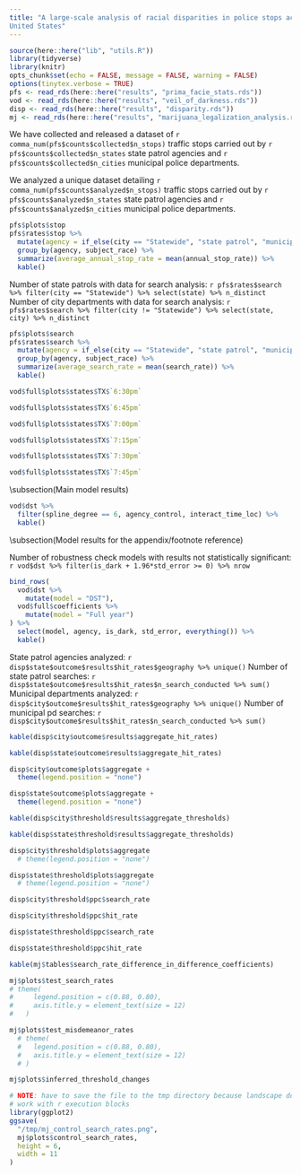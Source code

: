 ```yaml
---
title: "A large-scale analysis of racial disparities in police stops across the
United States"
---
```


```r
source(here::here("lib", "utils.R"))
library(tidyverse)
library(knitr)
opts_chunk$set(echo = FALSE, message = FALSE, warning = FALSE)
options(tinytex.verbose = TRUE)
pfs <- read_rds(here::here("results", "prima_facie_stats.rds"))
vod <- read_rds(here::here("results", "veil_of_darkness.rds"))
disp <- read_rds(here::here("results", "disparity.rds"))
mj <- read_rds(here::here("results", "marijuana_legalization_analysis.rds"))
```

\begin{center}
\section{Basic Numbers}
\end{center}

We have collected and released a dataset of 
`r comma_num(pfs$counts$collected$n_stops)` traffic stops carried out by 
`r pfs$counts$collected$n_states` state patrol agencies and 
`r pfs$counts$collected$n_cities` municipal police departments.

We analyzed a unique dataset detailing 
`r comma_num(pfs$counts$analyzed$n_stops)` traffic stops carried out by 
`r pfs$counts$analyzed$n_states` state patrol agencies and 
`r pfs$counts$analyzed$n_cities` municipal police departments.

\begin{center}
\section{Prima Facie Stats}
\end{center}

```r
pfs$plots$stop
pfs$rates$stop %>%
  mutate(agency = if_else(city == "Statewide", "state patrol", "municipal pd")) %>% 
  group_by(agency, subject_race) %>%
  summarize(average_annual_stop_rate = mean(annual_stop_rate)) %>%
  kable()
```

Number of state patrols with data for search analysis: 
`r pfs$rates$search %>% filter(city == "Statewide") %>% select(state) %>% n_distinct`
Number of city departments with data for search analysis: 
`r pfs$rates$search %>% filter(city != "Statewide") %>% select(state, city) %>% n_distinct`

```r
pfs$plots$search
pfs$rates$search %>% 
  mutate(agency = if_else(city == "Statewide", "state patrol", "municipal pd")) %>% 
  group_by(agency, subject_race) %>%
  summarize(average_search_rate = mean(search_rate)) %>%
  kable()
```


\newpage
\begin{center}
\section{Veil of Darkness}
\end{center}

```r
vod$full$plots$states$TX$`6:30pm`
```
```r
vod$full$plots$states$TX$`6:45pm`
```
```r
vod$full$plots$states$TX$`7:00pm`
```
```r
vod$full$plots$states$TX$`7:15pm`
```
```r
vod$full$plots$states$TX$`7:30pm`
```
```r
vod$full$plots$states$TX$`7:45pm`
```

\subsection(Main model results)

```r
vod$dst %>% 
  filter(spline_degree == 6, agency_control, interact_time_loc) %>% 
  kable()
```

\subsection(Model results for the appendix/footnote reference) 

Number of robustness check models with results not statistically significant: 
`r vod$dst %>% filter(is_dark + 1.96*std_error >= 0) %>% nrow`

```r
bind_rows(
  vod$dst %>%
    mutate(model = "DST"),
  vod$full$coefficients %>%
    mutate(model = "Full year")
) %>%
  select(model, agency, is_dark, std_error, everything()) %>%
  kable()
```



\newpage

\begin{center}
\section{Search Disparity Analysis}
\end{center}

State patrol agencies analyzed: 
`r disp$state$outcome$results$hit_rates$geography %>% unique()`
Number of state patrol searches: 
`r disp$state$outcome$results$hit_rates$n_search_conducted %>% sum()`
Municipal departments analyzed:
`r disp$city$outcome$results$hit_rates$geography %>% unique()`
Number of municipal pd searches: 
`r disp$city$outcome$results$hit_rates$n_search_conducted %>% sum()`

\begin{center}
\subsection{Outcome test results}
\end{center}

```r
kable(disp$city$outcome$results$aggregate_hit_rates)
```
```r
kable(disp$state$outcome$results$aggregate_hit_rates)
```
\newpage
```r
disp$city$outcome$plots$aggregate +
  theme(legend.position = "none")
```
```r
disp$state$outcome$plots$aggregate +
  theme(legend.position = "none")
```

\begin{center}
\subsection{Threshold test results}
\end{center}
```r
kable(disp$city$threshold$results$aggregate_thresholds)
```
```r
kable(disp$state$threshold$results$aggregate_thresholds)
```
\newpage
```r
disp$city$threshold$plots$aggregate 
  # theme(legend.position = "none")
```
```r
disp$state$threshold$plots$aggregate 
  # theme(legend.position = "none")
```
\newpage
```r
disp$city$threshold$ppc$search_rate
```
```r
disp$city$threshold$ppc$hit_rate
```

\newpage
```r
disp$state$threshold$ppc$search_rate
```
```r
disp$state$threshold$ppc$hit_rate
```

\newpage

\begin{center}
\section{Marijuana Legalization Analysis}
\end{center}
```r
kable(mj$tables$search_rate_difference_in_difference_coefficients)
```

\newpage
```r
mj$plots$test_search_rates 
# theme(
#     legend.position = c(0.88, 0.80),
#     axis.title.y = element_text(size = 12)
#   )
```


```r
mj$plots$test_misdemeanor_rates 
  # theme(
  #   legend.position = c(0.88, 0.80),
  #   axis.title.y = element_text(size = 12)
  # )
```


```r
mj$plots$inferred_threshold_changes
```


```r
# NOTE: have to save the file to the tmp directory because landscape doesn't
# work with r execution blocks
library(ggplot2)
ggsave(
  "/tmp/mj_control_search_rates.png",
  mj$plots$control_search_rates,
  height = 6,
  width = 11
)
```
